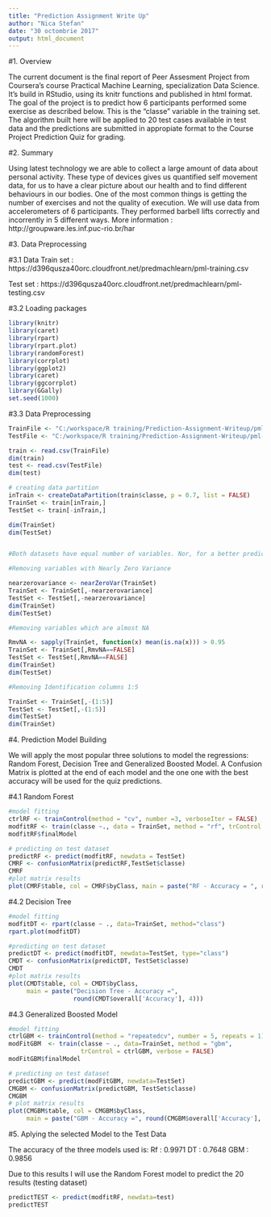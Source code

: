 ```yaml
---
title: "Prediction Assignment Write Up"
author: "Nica Stefan"
date: "30 octombrie 2017"
output: html_document
---
```


#1. Overview

The current document is the final report of Peer Assesment Project from Coursera's course Practical Machine Learning, specialization Data Science. It's build in RStudio, using its knitr functions and published in html format. The goal of the project is to predict how 6 participants performed some exercise as described below. This is the "classe" variable in the training set. The algorithm built here will be applied to 20 test cases available in test data and the predictions are submitted in appropiate format to the Course Project Prediction Quiz for grading.

#2. Summary 

Using latest technology we are able to collect a large amount of data about personal activity. These type of devices gives us quantified self movement data, for us to have a clear picture about our health and to find different behaviours in our bodies. One of the most common things is getting the number of exercises and not the quality of execution. We will use data from accelerometers of 6 participants. They performed barbell lifts correctly and incorrently in 5 different ways. More information : http://groupware.les.inf.puc-rio.br/har

#3. Data Preprocessing 

#3.1 Data
Train set : https://d396qusza40orc.cloudfront.net/predmachlearn/pml-training.csv

Test set : https://d396qusza40orc.cloudfront.net/predmachlearn/pml-testing.csv

#3.2 Loading packages
```r
library(knitr)
library(caret)
library(rpart)
library(rpart.plot)
library(randomForest)
library(corrplot)
library(ggplot2)
library(caret)
library(ggcorrplot)
library(GGally)
set.seed(1000)
```

#3.3 Data Preprocessing 
```r
TrainFile <- "C:/workspace/R training/Prediction-Assignment-Writeup/pml-training.csv"
TestFile <- "C:/workspace/R training/Prediction-Assignment-Writeup/pml-testing.csv"
```

```r
train <- read.csv(TrainFile)
dim(train)
test <- read.csv(TestFile)
dim(test)
```

```r
# creating data partition
inTrain <- createDataPartition(train$classe, p = 0.7, list = FALSE)
TrainSet <- train[inTrain,]
TestSet <- train[-inTrain,]

dim(TrainSet)
dim(TestSet)


#Both datasets have equal number of variables. Nor, for a better prediction we will exclude NA's, the Near Zone Variance and the Identification variables

#Removing variables with Nearly Zero Variance

nearzerovariance <- nearZeroVar(TrainSet)
TrainSet <- TrainSet[,-nearzerovariance]
TestSet <- TestSet[,-nearzerovariance]
dim(TrainSet)
dim(TestSet)

#Removing variables which are almost NA

RmvNA <- sapply(TrainSet, function(x) mean(is.na(x))) > 0.95
TrainSet <- TrainSet[,RmvNA==FALSE]
TestSet <- TestSet[,RmvNA==FALSE]
dim(TrainSet)
dim(TestSet)

#Removing Identification columns 1:5

TrainSet <- TrainSet[,-(1:5)]
TestSet <- TestSet[,-(1:5)]
dim(TestSet)
dim(TrainSet)


```

#4. Prediction Model Building

We will apply the most popular three solutions to model the regressions: Random Forest, Decision Tree and Generalized Boosted Model. A Confusion Matrix is plotted at the end of each model and the one one with the best accuracy will be used for the quiz predictions.

#4.1 Random Forest
```r
#model fitting
ctrlRF <- trainControl(method = "cv", number =3, verboseIter = FALSE)
modfitRF <- train(classe ~., data = TrainSet, method = "rf", trControl = ctrlRF)
modfitRF$finalModel

# predicting on test dataset
predictRF <- predict(modfitRF, newdata = TestSet)
CMRF <- confusionMatrix(predictRF,TestSet$classe)
CMRF
#plot matrix results
plot(CMRF$table, col = CMRF$byClass, main = paste("RF - Accuracy = ", round(CMRF$overall['Accuracy'],4)))
```

#4.2 Decision Tree
```r
#model fitting
modfitDT <- rpart(classe ~ ., data=TrainSet, method="class")
rpart.plot(modfitDT)

#predicting on test dataset
predictDT <- predict(modfitDT, newdata=TestSet, type="class")
CMDT <- confusionMatrix(predictDT, TestSet$classe)
CMDT
#plot matrix results
plot(CMDT$table, col = CMDT$byClass, 
     main = paste("Decision Tree - Accuracy =",
                  round(CMDT$overall['Accuracy'], 4)))
```

#4.3 Generalized Boosted Model
```r
#model fitting
ctrlGBM <- trainControl(method = "repeatedcv", number = 5, repeats = 1)
modFitGBM  <- train(classe ~ ., data=TrainSet, method = "gbm",
                    trControl = ctrlGBM, verbose = FALSE)
modFitGBM$finalModel

# predicting on test dataset
predictGBM <- predict(modFitGBM, newdata=TestSet)
CMGBM <- confusionMatrix(predictGBM, TestSet$classe)
CMGBM
# plot matrix results
plot(CMGBM$table, col = CMGBM$byClass, 
     main = paste("GBM - Accuracy =", round(CMGBM$overall['Accuracy'], 4)))
```

#5. Aplying the selected Model to the Test Data

The accuracy of the three models used is:
Rf : 0.9971
DT : 0.7648
GBM : 0.9856

Due to this results I will use the Random Forest model to predict the 20 results (testing dataset)
```r
predictTEST <- predict(modfitRF, newdata=test)
predictTEST
```